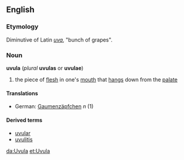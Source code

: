 {{wikipedia}}

==English==
===Etymology===
Diminutive of Latin ''[[uva]]'', "bunch of grapes".

===Noun===
'''uvula''' (''plural'' '''uvulas''' or '''uvulae''')

# {{anatomy}} the piece of [[flesh]] in one's [[mouth]] that [[hang]]s down from the [[palate]]

====Translations====
*German: [[Gaumenzäpfchen]] ''n'' (1)

====Derived terms====
*[[uvular]]
*[[uvulitis]]

[[da:Uvula]]
[[et:Uvula]]